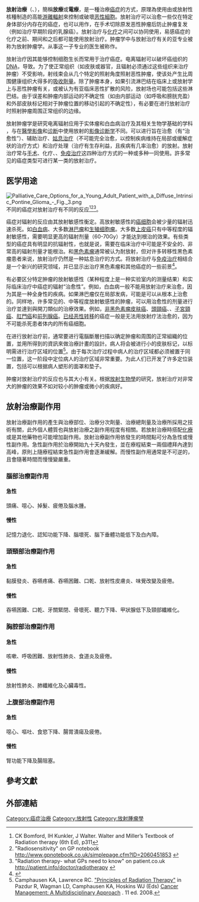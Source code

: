 {{noteTA
|1=zh-hans:电离辐射;zh-hk:致電離輻射;zh-tw:游離輻射;
|2=zh-hans:元素; zh-hant:核素;
}}{{not2|[[物理治療|物理治療]]的[[电疗|电疗]]}}
{{Expand language|1=en|time=2021-10-28T08:52:46+00:00}}
{{NoteTA| G1 = ME}}
{{medical}}
{{Interventions infobox 
|Name = 放射治療 
|Image = 
|Caption = 
|ICD10 = {{ICD10PCS|D|D}} 
|ICD9  = {{ICD9proc|92.2}}-{{ICD9proc|92.3}} 
|MedlinePlus = 001918
|MeshID = D011878 
|OPS301 = {{OPS301|8–52}} 
|OtherCodes = 
}}
'''放射治療'''（{{lang-en|Radiation therapy}}、{{lang|en|Radiotherapy}}），簡稱'''放療'''或'''電療'''，是一種治療[[癌症|癌症]]的方式，原理為使用由{{tsl|en|Linear particle accelerator|直线粒子加速器|直线加速器}}或放射性核種制造的高能[[游離輻射|游離輻射]]來控制或破壞[[恶性|恶性]][[細胞|細胞]]。放射治疗可以治愈一些仅在特定身体部分内存在的癌症，也可以用作{{tsl|en|adjuvant therapy|辅助治疗}}，在手术切除原发恶性肿瘤后防止肿瘤复发（例如治疗早期阶段的乳腺癌）。放射治疗与[[化学疗法|化疗]]之间可以协同使用，易感癌症的化疗之前、期间和之后都可能使用放射治疗。肿瘤学中与放射治疗有关的亚专业被称为放射肿瘤学。从事这一子专业的医生被称作{{tsl|en|radiation oncologist|放射肿瘤学家}}。

放射治疗因其能够控制细胞生长而常用于治疗癌症。电离辐射可以破坏癌组织的[[脱氧核糖核酸|DNA]]，导致{{tsl|en|mitotic catastrophe|有丝分裂灾变|其细胞死亡}}。为了使正常组织（如皮肤或器官，且辐射必须通过这些组织来治疗肿瘤）不受影响，射线束会从几个特定的照射角度照射恶性肿瘤，使该处产生比周围健康组织大得多的[[吸收劑量|吸收劑量]]。除了肿瘤本身，如果引流淋巴结在临床上或放射学上与恶性肿瘤有关，或被认为有亚临床恶性扩散的风险，放射场也可能包括这些淋巴结。由于误差和肿瘤内部运动的不确定性（如由内部运动（如呼吸和膀胱充盈）和外部皮肤标记相对于肿瘤位置的移动引起的不确定性），有必要在进行放射治疗时照射肿瘤周围正常组织的边缘。

放射肿瘤学是研究电离辐射应用于实体瘤和白血病治疗及其相关生物学基础的学科<!--https://www.chinacdc.cn/tzgg/202109/P020210904352240119297.pdf-->，与在[[醫學影像|醫學影像]]和[[诊断|诊断]]中使用放射的[[影像诊断学|影像诊断学]]不同。{{tsl|en|radiation oncologist|放射肿瘤学家}}可以进行旨在治愈（有“治愈性”）、辅助治疗、[[临终关怀|姑息治疗]]（不可能完全治愈，以控制疾病维持在局部或缓解症状的治疗方式）和治疗处理（治疗有生存利益，且疾病有几率治愈）的放射。放射治疗常与[[外科学|手术]]、化疗、{{tsl|en|Hormonal therapy (oncology)|激素治疗 (肿瘤学)|激素治疗}}、[[免疫治疗|免疫治疗]]这四种治疗方式的一种或多种一同使用。許多常见的癌症类型可进行某一类的放射治疗。

==医学用途==
[[File:Palliative_Care_Options_for_a_Young_Adult_Patient_with_a_Diffuse_Intrinsic_Pontine_Glioma_-_Fig._3.png|thumb]]
不同的癌症对放射治疗有不同的反应<ref>CK Bomford, IH Kunkler, J Walter. Walter and Miller’s Textbook of Radiation therapy (6th Ed), p311</ref><ref>"Radiosensitivity" on GP notebook http://www.gpnotebook.co.uk/simplepage.cfm?ID=2060451853 {{Wayback|url=http://www.gpnotebook.co.uk/simplepage.cfm?ID=2060451853 |date=20150924023421 }}</ref><ref>"Radiation therapy- what GPs need to know" on patient.co.uk http://patient.info/doctor/radiotherapy {{Wayback|url=http://patient.info/doctor/radiotherapy |date=20151208103927 }}</ref>。

癌症对辐射的反应由其放射敏感性衡定。高放射敏感性的[[癌细胞|癌细胞]]会被少量的辐射迅速杀死。如[[白血病|白血病]]、大多数[[淋巴瘤|淋巴瘤]]和[[生殖细胞瘤|生殖细胞瘤]]。大多数[[癌症|上皮癌]]只有中等程度的辐射敏感性，需要明显更高的辐射剂量（60-70Gy）才能达到根治的效果。有些类型的癌症具有明显的抗辐射性，也就是说，需要在临床治疗中可能是不安全的、非常高的辐射剂量才能根治。{{tsl|en|Renal cell cancer|肾细胞癌}}和[[黑色素瘤|黑色素瘤]]通常被认为耐放射，但对许多转移性黑色素瘤患者来说，放射治疗仍然是一种姑息治疗的方式。将放射治疗与[[免疫治疗|免疫治疗]]相结合是一个新兴的研究领域，并已显示出治疗黑色素瘤和其他癌症的一些前景<ref>{{cite journal | vauthors = Maverakis E, Cornelius LA, Bowen GM, Phan T, Patel FB, Fitzmaurice S, He Y, Burrall B, Duong C, Kloxin AM, Sultani H, Wilken R, Martinez SR, Patel F | display-authors = 6 | title = Metastatic melanoma - a review of current and future treatment options | journal = Acta Dermato-Venereologica | volume = 95 | issue = 5 | pages = 516–24 | date = May 2015 | pmid = 25520039 | doi = 10.2340/00015555-2035 | doi-access = free }}</ref>。

有必要区分特定肿瘤的放射敏感性（某种程度上是一种实验室内的测量结果）和实际临床治疗中癌症的辐射“治愈性”。例如，白血病一般不能用放射治疗来治愈，因为其是一种全身性的疾病。如果淋巴瘤仅在局部发病，可能是可以从根本上治愈的。同样地，许多常见的、中等程度放射敏感性的肿瘤，可以用治愈性的剂量进行治疗並達到與開刀類似的治療效果。例如，[[皮膚癌|非黑色素瘤皮肤癌]]、[[頭頸癌|頭頸癌]]、{{tsl|en|non-small cell lung cancer|非小细胞肺癌}}、[[子宮頸癌|子宮頸癌]]、[[肛門癌|肛門癌]]和[[前列腺癌|前列腺癌]]。[[遠端轉移|已经恶性转移]]的癌症一般是无法用放射疗法治愈的，因为不可能杀死患者体内的所有癌细胞。

在进行放射治疗前，通常要进行電腦斷層扫描以确定肿瘤和周围的正常組織的位置，並用所得到的資訊來做治療計畫的設計。病人将会被进行小的皮肤标记，以标明需进行治疗区域的位置<ref name=camphausen>Camphausen KA, Lawrence RC. [http://www.cancernetwork.com/cancer-management-11/chapter02/article/10165/1399960 "Principles of Radiation Therapy"] {{Wayback|url=http://www.cancernetwork.com/cancer-management-11/chapter02/article/10165/1399960 |date=20090515031929 }} in Pazdur R, Wagman LD, Camphausen KA, Hoskins WJ (Eds) [http://www.cancernetwork.com/cancer-management-11/ Cancer Management: A Multidisciplinary Approach] {{Wayback|url=http://www.cancernetwork.com/cancer-management-11/ |date=20131004224102 }}. 11 ed. 2008.</ref>。由于每次治疗过程中病人的治疗区域都必须被置于同一位置，这一阶段中定位病人的治疗区域非常重要。为此人们已开发了许多定位装置，包括可以根据病人塑形的面罩和垫子。

肿瘤对放射治疗的反应也与其大小有关。根据[[放射生物學|放射生物學]]的研究，放射治疗对非常大的肿瘤的效果不如对较小的肿瘤或微小的疾病好。

==放射治療副作用==
放射治療副作用的產生與治療部位、治療分次劑量、治療總劑量及治療所採用之技術有關，此外個人體質也與放射治療之副作用程度有相關。若放射治療時搭配[[化療|化療]]或是其他藥物也可能增加副作用。放射治療副作用依發生的時間點可分為急性或慢性副作用。急性副作用於治療開始九十天內發生，並在療程結束一兩個禮拜內達到高峰，原則上隨療程結束急性副作用會逐漸緩解。而慢性副作用通常是不可逆的，且會隨著時間而慢慢變嚴重。

===腦部治療副作用===
====急性====
頭痛、噁心、掉髮、疲倦及腦水腫。
====慢性====
記憶力退化、認知功能下降、腦壞死、腦下垂體功能低下及白內障。

===頭頸部治療副作用===
====急性====
黏膜發炎、吞嚥疼痛、吞嚥困難、口乾、放射性皮膚炎、味覺改變及疲倦。
====慢性====
吞嚥困難、口乾、牙關緊閉、骨壞死、聽力下降、甲狀腺低下及頸部纖維化。

===胸腔部治療副作用===
====急性====
咳嗽、呼吸困難、放射性肺炎、食道炎及疲倦。
====慢性====
放射性肺炎、肺纖維化及心臟毒性。

===上腹部治療副作用===
====急性====
噁心、嘔吐、食慾下降、腸胃潰瘍及疲倦。
====慢性====
腎功能下降及腸阻塞。

== 參考文獻 ==
{{Reflist}}

== 外部連結 ==
{{Tumors}}
{{核技術}}
{{Radiation}}
{{Authority control}}
[[Category:癌症治療|Category:癌症治療]]
[[Category:放射性|Category:放射性]]
[[Category:放射腫瘤學|Category:放射腫瘤學]]